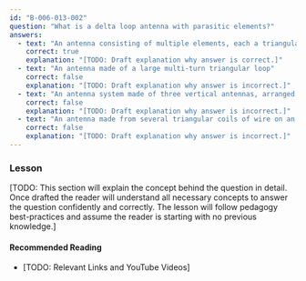 ```yaml
---
id: "B-006-013-002"
question: "What is a delta loop antenna with parasitic elements?"
answers:
  - text: "An antenna consisting of multiple elements, each a triangular loop whose total length is approximately one wavelength"
    correct: true
    explanation: "[TODO: Draft explanation why answer is correct.]"
  - text: "An antenna made of a large multi-turn triangular loop"
    correct: false
    explanation: "[TODO: Draft explanation why answer is incorrect.]"
  - text: "An antenna system made of three vertical antennas, arranged in a triangular shape"
    correct: false
    explanation: "[TODO: Draft explanation why answer is incorrect.]"
  - text: "An antenna made from several triangular coils of wire on an insulating form"
    correct: false
    explanation: "[TODO: Draft explanation why answer is incorrect.]"
---
```


### Lesson

[TODO: This section will explain the concept behind the question in detail. Once drafted the reader will understand all necessary concepts to answer the question confidently and correctly. The lesson will follow pedagogy best-practices and assume the reader is starting with no previous knowledge.]

#### Recommended Reading

- [TODO: Relevant Links and YouTube Videos]
